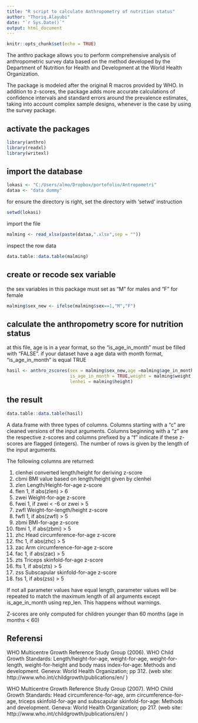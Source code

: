 ---
title: "R script to calculate Anthropometry of nutrition status"
author: "Thoriq.Alayubi"
date: "`r Sys.Date()`"
output: html_document
---

```{r setup, include=FALSE}
knitr::opts_chunk$set(echo = TRUE)
```
The anthro package allows you to perform comprehensive analysis of anthropometric survey data based on the method developed by the Department of Nutrition for Health and Development at the World Health Organization.

The package is modeled after the original R macros provided by WHO. In addition to z-scores, the package adds more accurate calculations of confidence intervals and standard errors around the prevalence estimates, taking into account complex sample designs, whenever is the case by using the survey package.

## activate the packages

```{r,echo=TRUE}
library(anthro)
library(readxl)
library(writexl)
```

## import the database

```{r,echo=TRUE}
lokasi <- "C:/Users/almo/Dropbox/portofolio/Antropometri"
dataa <- "data dummy"
```

for ensure the directory is right, set the directory with 'setwd' instruction

```{r,echo=TRUE}
setwd(lokasi)
```

import the file

```{r,echo=TRUE}
malming <- read_xlsx(paste(dataa,".xlsx",sep = ""))
```

inspect the row data

```{r}
data.table::data.table(malming)
```

## create or recode sex variable

the sex variables in this package must set as "M" for males and "F" for female

```{r,echo=TRUE}
malming$sex_new <- ifelse(malming$sex==1,"M","F")
```

## calculate the anthropometry score for nutrition status

at this file, age is in a year format, so the "is_age_in_month" must be filled with "FALSE". if your dataset have a age data with month format, "is_age_in_month" is equal TRUE

```{r}
hasil <- anthro_zscores(sex = malming$sex_new,age =malming$age_in_month,
                        is_age_in_month = TRUE,weight = malming$weight,
                        lenhei = malming$height)
```

## the result

```{r}
data.table::data.table(hasil)
```

A data.frame with three types of columns. Columns starting with a "c" are cleaned versions of the input arguments. Columns beginning with a "z" are the respective z-scores and columns prefixed by a "f" indicate if these z-scores are flagged (integers). The number of rows is given by the length of the input arguments.

The following columns are returned:

1. clenhei converted length/height for deriving z-score
2. cbmi BMI value based on length/height given by clenhei
3. zlen Length/Height-for-age z-score
4. flen 1, if abs(zlen) > 6
5. zwei Weight-for-age z-score
6. fwei 1, if zwei < -6 or zwei > 5
7. zwfl Weight-for-length/height z-score
8. fwfl 1, if abs(zwfl) > 5
9. zbmi BMI-for-age z-score
10. fbmi 1, if abs(zbmi) > 5
11. zhc Head circumference-for-age z-score
12. fhc 1, if abs(zhc) > 5
13. zac Arm circumference-for-age z-score
14. fac 1, if abs(zac) > 5
15. zts Triceps skinfold-for-age z-score
16. fts 1, if abs(zts) > 5
17. zss Subscapular skinfold-for-age z-score
18. fss 1, if abs(zss) > 5

If not all parameter values have equal length, parameter values will be repeated to match the maximum length of all arguments except is_age_in_month using rep_len. This happens without warnings.

Z-scores are only computed for children younger than 60 months (age in months < 60)

## Referensi

WHO Multicentre Growth Reference Study Group (2006). WHO Child Growth Standards: Length/height-for-age, weight-for-age, weight-for-length, weight-for-height and body mass index-for-age: Methods and development. Geneva: World Health Organization; pp 312. (web site: http://www.who.int/childgrowth/publications/en/ )

WHO Multicentre Growth Reference Study Group (2007). WHO Child Growth Standards: Head circumference-for-age, arm circumference-for-age, triceps skinfold-for-age and subscapular skinfold-for-age: Methods and development. Geneva: World Health Organization; pp 217. (web site: http://www.who.int/childgrowth/publications/en/ )
